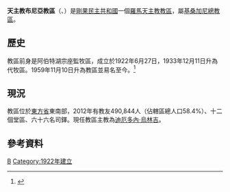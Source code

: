 {{Infobox Roman Catholic diocese
|Roman Catholic Diocese of = 天主布尼亞教區
|Latin name of diocese = Dioecesis Buniaënsis
|image = 
|caption =
|location = [[剛果民主共和國|剛果民主共和國]]
|territory =
|population =490,844
|rite = 拉丁禮
|patron =
|province = 基桑加尼
|established = 1922年
|cathedral =感恩聖母瑟主教座堂
|co-cathedral = 
|leadership = 主教
|website =
|教宗 =
|metropolitan = 
|ordinary = 迪厄多內·烏林吉
|coadjutor bishop =
|auxiliary =
}}

'''天主教布尼亞教區'''（{{lang-la|Dioecesis Buniaënsis}}、{{lang-fr|Diocèse de Bunia}}）是[[剛果民主共和國|剛果民主共和國]]一個[[羅馬天主教|羅馬天主教]][[教區|教區]]，屬[[天主教基桑加尼總教區|基桑加尼總教區]]。

==歷史==
教區前身是阿伯特湖宗座監牧區，成立於1922年6月27日，1933年12月11日升為代牧區。1959年11月10日升為教區並易名至今。<ref>{{cite journal
|journal=[[宗座公報|宗座公報]]
|publisher=梵蒂岡出版社
|date=1960年
|volume=52
|title=Cum parvulum
|page=372
|url=http://www.vatican.va/archive/aas/documents/AAS%2052%20%5B1960%5D%20-%20ocr.pdf
|access-date=2014-01-13
|archive-date=2016-04-09
|archive-url=https://web.archive.org/web/20160409030818/http://www.vatican.va/archive/aas/documents/AAS%2052%20%5B1960%5D%20-%20ocr.pdf
|dead-url=no
}}</ref>

==現況==
教區位於[[東方省|東方省]]東南部，2012年有教友490,844人（佔轄區總人口58.4%）、十二個堂區、六十六名司鐸。現任教區主教為[[迪厄多內·烏林吉|迪厄多內·烏林吉]]。

==參考資料==
{{reflist}}
{{剛果民主共和國天主教教區}}
[[Category:剛果民主共和國天主教教區|B]]
[[Category:1922年建立|Category:1922年建立]]